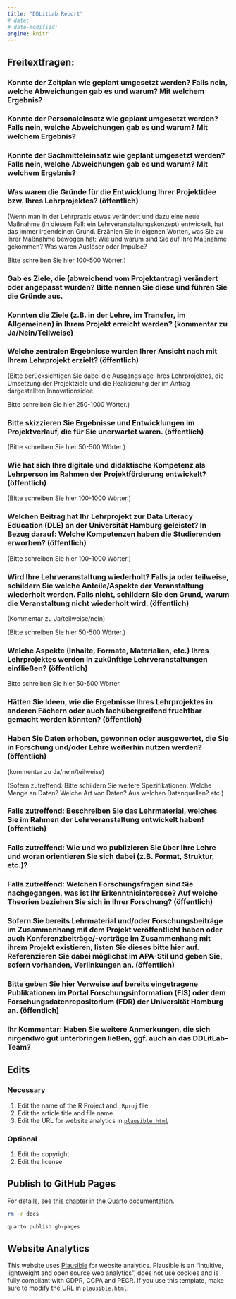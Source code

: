 ```yaml
---
title: "DDLitLab Report"
# date:
# date-modified:
engine: knitr
---
```


## Freitextfragen:

### Konnte der Zeitplan wie geplant umgesetzt werden? Falls nein, welche Abweichungen gab es und warum? Mit welchem Ergebnis?

### Konnte der Personaleinsatz wie geplant umgesetzt werden? Falls nein, welche Abweichungen gab es und warum? Mit welchem Ergebnis?

### Konnte der Sachmitteleinsatz wie geplant umgesetzt werden? Falls nein, welche Abweichungen gab es und warum? Mit welchem Ergebnis?

### Was waren die Gründe für die Entwicklung Ihrer Projektidee bzw. Ihres Lehrprojektes? (öffentlich)

(Wenn man in der Lehrpraxis etwas verändert und dazu eine neue Maßnahme (in diesem Fall: ein Lehrveranstaltungskonzept) entwickelt, hat das immer irgendeinen Grund. Erzählen Sie in eigenen Worten, was Sie zu Ihrer Maßnahme bewogen hat: Wie und warum sind Sie auf Ihre Maßnahme gekommen? Was waren Auslöser oder Impulse? 

Bitte schreiben Sie hier 100-500 Wörter.)

### Gab es Ziele, die (abweichend vom Projektantrag) verändert oder angepasst wurden? Bitte nennen Sie diese und führen Sie die Gründe aus.

### Konnten die Ziele (z.B. in der Lehre, im Transfer, im Allgemeinen) in Ihrem Projekt erreicht werden? (kommentar zu Ja/Nein/Teilweise)

### Welche zentralen Ergebnisse wurden Ihrer Ansicht nach mit Ihrem Lehrprojekt erzielt? (öffentlich)

(Bitte berücksichtigen Sie dabei die Ausgangslage Ihres Lehrprojektes, die Umsetzung der Projektziele und die Realisierung der im Antrag dargestellten Innovationsidee.

Bitte schreiben Sie hier 250-1000 Wörter.)


### Bitte skizzieren Sie Ergebnisse und Entwicklungen im Projektverlauf, die für Sie unerwartet waren. (öffentlich)

(Bitte schreiben Sie hier 50-500 Wörter.)

### Wie hat sich Ihre digitale und didaktische Kompetenz als Lehrperson im Rahmen der Projektförderung entwickelt? (öffentlich)

(Bitte schreiben Sie hier 100-1000 Wörter.)

### Welchen Beitrag hat Ihr Lehrprojekt zur Data Literacy Education (DLE) an der Universität Hamburg geleistet? In Bezug darauf: Welche Kompetenzen haben die Studierenden erworben? (öffentlich)

(Bitte schreiben Sie hier 100-1000 Wörter.)

### Wird Ihre Lehrveranstaltung wiederholt? Falls ja oder teilweise, schildern Sie welche Anteile/Aspekte der Veranstaltung wiederholt werden. Falls nicht, schildern Sie den Grund, warum die Veranstaltung nicht wiederholt wird. (öffentlich)

(Kommentar zu Ja/teilweise/nein)

(Bitte schreiben Sie hier 50-500 Wörter.)

### Welche Aspekte (Inhalte, Formate, Materialien, etc.) Ihres Lehrprojektes werden in zukünftige Lehrveranstaltungen einfließen? (öffentlich)

Bitte schreiben Sie hier 50-500 Wörter.

### Hätten Sie Ideen, wie die Ergebnisse Ihres Lehrprojektes in anderen Fächern oder auch fachübergreifend fruchtbar gemacht werden könnten? (öffentlich)

### Haben Sie Daten erhoben, gewonnen oder ausgewertet, die Sie in Forschung und/oder Lehre weiterhin nutzen werden? (öffentlich)

(kommentar zu Ja/nein/teilweise)

(Sofern zutreffend: Bitte schildern Sie weitere Spezifikationen: Welche Menge an Daten? Welche Art von Daten? Aus welchen Datenquellen? etc.)


### Falls zutreffend: Beschreiben Sie das Lehrmaterial, welches Sie im Rahmen der Lehrveranstaltung entwickelt haben! (öffentlich)


### Falls zutreffend: Wie und wo publizieren Sie über Ihre Lehre und woran orientieren Sie sich dabei (z.B. Format, Struktur, etc.)?


### Falls zutreffend: Welchen Forschungsfragen sind Sie nachgegangen, was ist Ihr Erkenntnisinteresse? Auf welche Theorien beziehen Sie sich in Ihrer Forschung? (öffentlich)

### Sofern Sie bereits Lehrmaterial und/oder Forschungsbeiträge im Zusammenhang mit dem Projekt veröffentlicht haben oder auch Konferenzbeiträge/-vorträge im Zusammenhang mit ihrem Projekt existieren, listen Sie dieses bitte hier auf. Referenzieren Sie dabei möglichst im APA-Stil und geben Sie, sofern vorhanden, Verlinkungen an. (öffentlich)

### Bitte geben Sie hier Verweise auf bereits eingetragene Publikationen im Portal Forschungsinformation (FIS) oder dem Forschungsdatenrepositorium (FDR) der Universität Hamburg an. (öffentlich)

### Ihr Kommentar: Haben Sie weitere Anmerkungen, die sich nirgendwo gut unterbringen ließen, ggf. auch an das DDLitLab-Team?

## Edits

### Necessary

1. Edit the name of the R Project and `.Rproj` file
1. Edit the article title and file name.
1. Edit the URL for website analytics in [`plausible.html`](plausible.html)

### Optional

1. Edit the copyright
1. Edit the license

## Publish to GitHub Pages

For details, see [this chapter in the Quarto documentation](https://quarto.org/docs/publishing/github-pages.html).

```bash
rm -r docs
```

```bash
quarto publish gh-pages
```

## Website Analytics

This website uses [Plausible](https://plausible.io/) for website analytics.
Plausible is an "intuitive, lightweight and open source web analytics", does not use cookies and is fully compliant with GDPR, CCPA and PECR.
If you use this template, make sure to modify the URL in [`plausible.html`](plausible.html).
